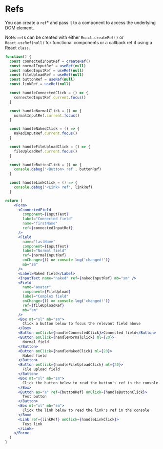 # Refs

You can create a `ref`\* and pass it to a component to access the underlying DOM element.

Note: `ref`s can be created with either `React.createRef()` or `React.useRef(null)` for functional components or a callback ref if using a React `class`.

```jsx
function() {
  const connectedInputRef = createRef()
  const normalInputRef = useRef(null)
  const nakedInputRef = useRef(null)
  const fileUploadRef = useRef(null)
  const buttonRef = useRef(null)
  const linkRef = useRef(null)

  const handleConnectedClick = () => {
    connectedInputRef.current.focus()
  }

  const handleNormalClick = () => {
    normalInputRef.current.focus()
  }

  const handleNakedClick = () => {
    nakedInputRef.current.focus()
  }

  const handleFileUploadClick = () => {
    fileUploadRef.current.focus()
  }

  const handleButtonClick = () => {
    console.debug('<Button> ref', buttonRef)
  }

  const handleLinkClick = () => {
    console.debug('<Link> ref', linkRef)
  }

return (
    <Form>
      <ConnectedField
        component={InputText}
        label="Connected field"
        name="firstName"
        ref={connectedInputRef}
      />
      <Field
        name="lastName"
        component={InputText}
        label="Normal field"
        ref={normalInputRef}
        onChange={() => console.log('changed!')}
        mb="sm"
      />
      <Label>Naked field</Label>
      <InputText name="naked" ref={nakedInputRef} mb="sm" />
      <Field
        name="avatar"
        component={FileUpload}
        label="Complex field"
        onChange={() => console.log('changed!')}
        ref={fileUploadRef}
        mb="sm"
      />
      <Box mt="xl" mb="sm">
        Click a button below to focus the relevant field above
      </Box>
      <Button onClick={handleConnectedClick}>Connected field</Button>
      <Button onClick={handleNormalClick} ml={20}>
        Normal field
      </Button>
      <Button onClick={handleNakedClick} ml={20}>
        Naked field
      </Button>
      <Button onClick={handleFileUploadClick} ml={20}>
        File upload field
      </Button>
      <Box mt="xl" mb="sm">
        Click the button below to read the button's ref in the console
      </Box>
      <Button as="a" ref={buttonRef} onClick={handleButtonClick}>
        Test button
      </Button>
      <Box mt="xl" mb="sm">
        Click the link below to read the link's ref in the console
      </Box>
      <Link ref={linkRef} onClick={handleLinkClick}>
        Test link
      </Link>
    </Form>
  )
}
```
